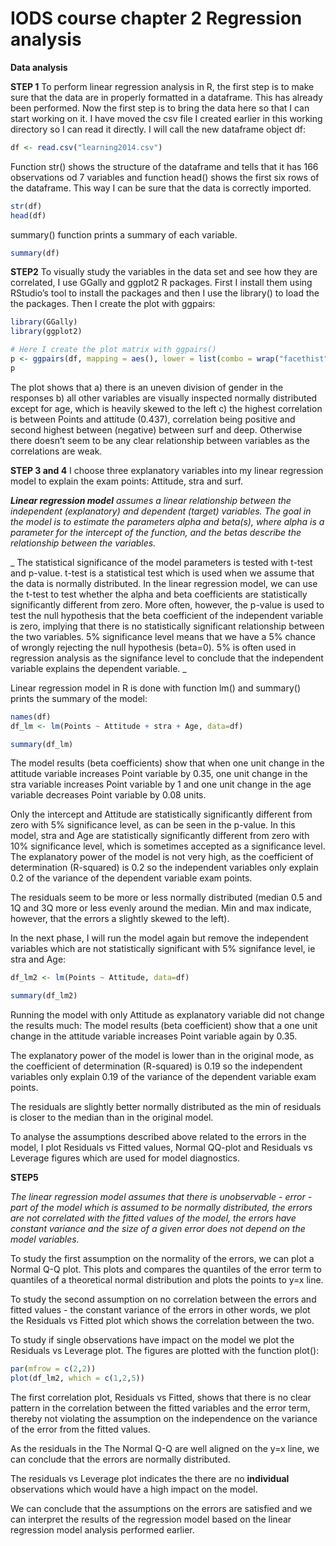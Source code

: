 # IODS course chapter 2 Regression analysis 

**Data analysis**

**STEP 1** To perform linear regression analysis in R, the first step is to make sure that the data are in properly formatted in a dataframe. This has already been performed. Now the first step is to bring the data here so that I can start working on it. I have moved the csv file I created earlier in this working directory so I can read it directly. I will call the new dataframe object df:


```r
df <- read.csv("learning2014.csv")

```

Function str() shows the structure of the dataframe and tells that it has 166 observations od 7 variables and function head() shows the first six rows of the dataframe. This way I can be sure that the data is correctly imported. 
```r
str(df)
head(df)
```

summary() function prints a summary of each variable.
```r

summary(df)
```

**STEP2** To visually study the variables in the data set and see how they are correlated, I use GGally and ggplot2 R packages. First I install them using RStudio's tool to install the packages and then I use the library() to load the the packages. Then I create the plot with ggpairs:
```r
library(GGally)
library(ggplot2)

# Here I create the plot matrix with ggpairs()
p <- ggpairs(df, mapping = aes(), lower = list(combo = wrap("facethist", bins = 20)))
p
```

The plot shows that 
a) there is an uneven division of gender in the responses
b) all other variables are visually inspected normally distributed except for age, which is heavily skewed to the left
c) the highest correlation is between Points and attitude (0.437), correlation being positive and second highest between (negative) between surf and deep. Otherwise there doesn't seem to be any clear relationship between variables as the correlations are weak.

**STEP 3 and 4** I choose three explanatory variables into my linear regression model to explain the exam points: Attitude, stra and surf. 

_**Linear regression model** assumes a linear relationship between the independent (explanatory) and dependent (target) variables. The goal in the model is to estimate the parameters alpha and beta(s), where alpha is a parameter for the intercept of the function, and the betas  describe the relationship between the variables. _

_ The statistical significance of the model parameters is tested with t-test and p-value. t-test is a statistical test which is used when we assume that the data is normally distributed. In the linear regression model, we can use the t-test to test whether the alpha and beta coefficients are statistically significantly different from zero. More often, however, the p-value is used to test the null hypothesis that the beta coefficient of the independent variable is zero, implying that there is no statistically significant relationship between the two variables. 5% significance level means that we have a 5% chance of wrongly rejecting the null hypothesis (beta=0). 5% is often used in regression analysis as the signifance level to conclude that the independent variable explains the dependent variable.    _

Linear regression model in R is done with function lm() and summary() prints the summary of the model:

```r
names(df)
df_lm <- lm(Points ~ Attitude + stra + Age, data=df)

summary(df_lm)
```

The model results (beta coefficients) show that when one unit change in the attitude variable increases Point variable by 0.35, one unit change in the stra variable increases Point variable by 1 and one unit change in the age variable decreases Point variable by 0.08 units. 

Only the intercept and Attitude are statistically significantly different from zero with 5% significance level, as can be seen in the p-value. In this model, stra and Age are statistically significantly different from zero with 10% significance level, which is sometimes accepted as a significance level. The explanatory power of the model is not very high, as the coefficient of determination (R-squared) is 0.2 so the independent variables only explain 0.2 of the variance of the dependent variable exam points.

The residuals seem to be more or less normally distributed (median 0.5 and 1Q and 3Q more or less evenly around the median. Min and max indicate, however, that the errors a slightly skewed to the left). 

In the next phase, I will run the model again but remove the independent variables which are not statistically significant with 5% signifance level, ie stra and Age:

```r

df_lm2 <- lm(Points ~ Attitude, data=df)

summary(df_lm2)

```

Running the model with only Attitude as explanatory variable did not change the results much: The model results (beta coefficient) show that a one unit change in the attitude variable increases Point variable again by 0.35. 

The explanatory power of the model is lower than in the original mode, as the coefficient of determination (R-squared) is 0.19 so the independent variables only explain 0.19 of the variance of the dependent variable exam points.

The residuals are slightly better normally distributed as the min of residuals is closer to the median than in the original model. 

To analyse the assumptions described above related to the errors in the model, I plot Residuals vs Fitted values, Normal QQ-plot and Residuals vs Leverage 
figures which are used for model diagnostics.

**STEP5**

_The linear regression model assumes that there is unobservable - error - part of the model which is assumed to be normally distributed, the errors are not correlated with the fitted values of the model, the errors have constant variance and the size of a given error does not depend on the model variables. _

To study the first assumption on the normality of the errors, we can plot a Normal Q-Q plot. This plots and compares the quantiles of the error term to quantiles of a theoretical normal distribution and plots the points to y=x line. 

To study the second assumption on no correlation between the errors and fitted values - the constant variance of the errors in other words, we plot the Residuals vs Fitted plot which shows the correlation between the two.

To study if single observations have impact on the model we plot the Residuals vs Leverage plot. The figures are plotted with the function plot():

```r
par(mfrow = c(2,2))
plot(df_lm2, which = c(1,2,5))

```

The first correlation plot, Residuals vs Fitted, shows that there is no clear pattern in the correlation between the fitted variables and the error term, thereby not violating the assumption on the independence on the variance of the error from the fitted values.

As the residuals in the The Normal Q-Q  are well aligned on the y=x line, we can conclude that the errors are normally distributed.  

The residuals vs Leverage plot indicates the there are no **individual** observations which would have a high impact on the model. 

We can conclude that the assumptions on the errors are satisfied and we can interpret the results of the regression model based on the linear regression model analysis performed earlier.


